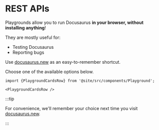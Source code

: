# REST APIs

Playgrounds allow you to run Docusaurus **in your browser, without installing anything**!

They are mostly useful for:

- Testing Docusaurus
- Reporting bugs

Use [docusaurus.new](https://docusaurus.new) as an easy-to-remember shortcut.

Choose one of the available options below.

```mdx-code-block
import {PlaygroundCardsRow} from '@site/src/components/Playground';

<PlaygroundCardsRow />
```

:::tip

For convenience, we'll remember your choice next time you visit [docusaurus.new](https://docusaurus.new).

:::
